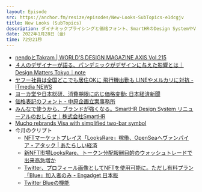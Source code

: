 ```yaml
---
layout: Episode
src: https://anchor.fm/resize/episodes/New-Looks-SubTopics-e1dcgjv
title: New Looks (SubTopics)
description: ダイナミックプライシングと価格フォント、SmartHRのDesign SystemやVisaのリブランディング、Twitter Blue、今月のクリプト動向など、最近気になったサブトピックスを話しました。
date: 2022年1月28日（金）
time: 72分21秒
---
```


- [nendoとTakram | WORLD'S DESIGN MAGAZINE AXIS Vol.215](https://www.axismag.jp/vol215/)
- [４人のデザイナーが語る、パンデミックがデザインに与えた影響とは｜Design Matters Tokyo｜note](https://note.com/demagsign/n/ne1b0375babfa)
- [ヤフー社員は全国どこでも居住OKに 飛行機出勤も LINEやメルカリに対抗 - ITmedia NEWS](https://www.itmedia.co.jp/news/articles/2201/12/news105.html)
- [ヨーカ堂や日本総研、消費期限に応じ価格変動: 日本経済新聞](https://www.nikkei.com/article/DGKKZO79126440R10C22A1TB1000/)
- [価格表記のフォント - 中原企画立案事務所](https://nakaharaidea.com/archives/1514)
- [みんなで使うから、ブランドが強くなる。SmartHR Design System リニューアルのおしらせ｜株式会社SmartHR](https://shanaiho.smarthr.co.jp/n/nd718e87f6513)
- [Mucho rebrands Visa with simplified two-bar symbol](https://www.itsnicethat.com/news/mucho-visa-rebrand-graphic-design-140122)
- 今月のクリプト
    - [NFTマーケットプレイス「LooksRare」稼働、OpenSeaへヴァンパイア・アタック | あたらしい経済](https://www.neweconomy.jp/posts/180781)
    - [新NFT市場LooksRare、トークン分配報酬目的のウォッシュトレードで出来高急増か](https://coinpost.jp/?p=309584)
    - [Twitter、プロフィール画像としてNFTを使用可能に。ただし有料プラン「Blue」加入者のみ - Engadget 日本版](https://japanese.engadget.com/twitter-bring-nft-profile-photos-only-blue-053031039.html)
    - [Twitter Blueの機能](https://help.twitter.com/ja/using-twitter/twitter-blue-features)

